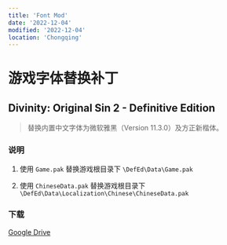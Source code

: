 ```yaml
---
title: 'Font Mod'
date: '2022-12-04'
modified: '2022-12-04'
location: 'Chongqing'
---
```


# 游戏字体替换补丁

## Divinity: Original Sin 2 - Definitive Edition

> 替换内置中文字体为微软雅黑（Version 11.3.0）及方正新楷体。

### 说明

1. 使用 `Game.pak` 替换游戏根目录下 `\DefEd\Data\Game.pak`

2. 使用 `ChineseData.pak` 替换游戏根目录下 `\DefEd\Data\Localization\Chinese\ChineseData.pak`

### 下载

[Google Drive](https://drive.google.com/drive/folders/1lu5aLB3u2Ny7uiNMw0Ykd28IT_Zm85fQ?usp=sharing)

